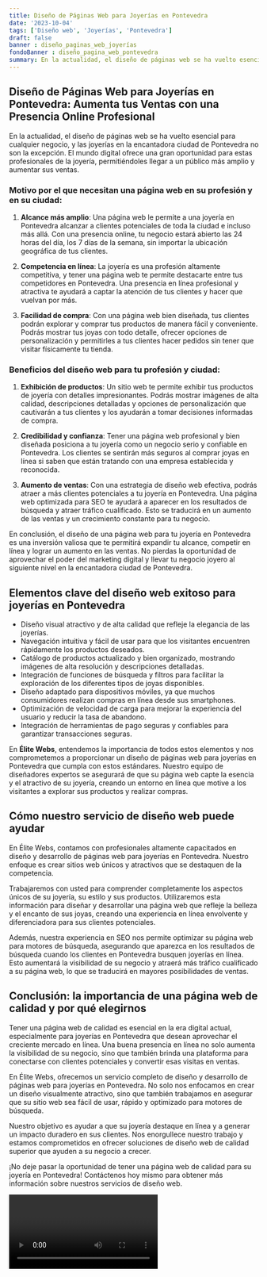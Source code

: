 ```yaml
---
title: Diseño de Páginas Web para Joyerías en Pontevedra
date: '2023-10-04'
tags: ['Diseño web', 'Joyerías', 'Pontevedra']
draft: false
banner : diseño_paginas_web_joyerías
fondoBanner : diseño_pagina_web_pontevedra
summary: En la actualidad, el diseño de páginas web se ha vuelto esencial para cualquier negocio, y las joyerías en la encantadora ciudad de Pontevedra no son la excepción. El mundo digital ofrece una gran oportunidad para estas profesionales de la joyería, permitiéndoles llegar a un público más amplio y aumentar sus ventas.
---
```


## Diseño de Páginas Web para Joyerías en Pontevedra: Aumenta tus Ventas con una Presencia Online Profesional

En la actualidad, el diseño de páginas web se ha vuelto esencial para cualquier negocio, y las joyerías en la encantadora ciudad de Pontevedra no son la excepción. El mundo digital ofrece una gran oportunidad para estas profesionales de la joyería, permitiéndoles llegar a un público más amplio y aumentar sus ventas.

### Motivo por el que necesitan una página web en su profesión y en su ciudad:

1. **Alcance más amplio**: Una página web le permite a una joyería en Pontevedra alcanzar a clientes potenciales de toda la ciudad e incluso más allá. Con una presencia online, tu negocio estará abierto las 24 horas del día, los 7 días de la semana, sin importar la ubicación geográfica de tus clientes.

2. **Competencia en línea**: La joyería es una profesión altamente competitiva, y tener una página web te permite destacarte entre tus competidores en Pontevedra. Una presencia en línea profesional y atractiva te ayudará a captar la atención de tus clientes y hacer que vuelvan por más.

3. **Facilidad de compra**: Con una página web bien diseñada, tus clientes podrán explorar y comprar tus productos de manera fácil y conveniente. Podrás mostrar tus joyas con todo detalle, ofrecer opciones de personalización y permitirles a tus clientes hacer pedidos sin tener que visitar físicamente tu tienda.

### Beneficios del diseño web para tu profesión y ciudad:

1. **Exhibición de productos**: Un sitio web te permite exhibir tus productos de joyería con detalles impresionantes. Podrás mostrar imágenes de alta calidad, descripciones detalladas y opciones de personalización que cautivarán a tus clientes y los ayudarán a tomar decisiones informadas de compra.

2. **Credibilidad y confianza**: Tener una página web profesional y bien diseñada posiciona a tu joyería como un negocio serio y confiable en Pontevedra. Los clientes se sentirán más seguros al comprar joyas en línea si saben que están tratando con una empresa establecida y reconocida.

3. **Aumento de ventas**: Con una estrategia de diseño web efectiva, podrás atraer a más clientes potenciales a tu joyería en Pontevedra. Una página web optimizada para SEO te ayudará a aparecer en los resultados de búsqueda y atraer tráfico cualificado. Esto se traducirá en un aumento de las ventas y un crecimiento constante para tu negocio.

En conclusión, el diseño de una página web para tu joyería en Pontevedra es una inversión valiosa que te permitirá expandir tu alcance, competir en línea y lograr un aumento en las ventas. No pierdas la oportunidad de aprovechar el poder del marketing digital y llevar tu negocio joyero al siguiente nivel en la encantadora ciudad de Pontevedra.

<GifSeo />

<Cta />

## Elementos clave del diseño web exitoso para joyerías en Pontevedra

- Diseño visual atractivo y de alta calidad que refleje la elegancia de las joyerías.
- Navegación intuitiva y fácil de usar para que los visitantes encuentren rápidamente los productos deseados.
- Catálogo de productos actualizado y bien organizado, mostrando imágenes de alta resolución y descripciones detalladas.
- Integración de funciones de búsqueda y filtros para facilitar la exploración de los diferentes tipos de joyas disponibles.
- Diseño adaptado para dispositivos móviles, ya que muchos consumidores realizan compras en línea desde sus smartphones.
- Optimización de velocidad de carga para mejorar la experiencia del usuario y reducir la tasa de abandono.
- Integración de herramientas de pago seguras y confiables para garantizar transacciones seguras.

En **Élite Webs**, entendemos la importancia de todos estos elementos y nos comprometemos a proporcionar un diseño de páginas web para joyerías en Pontevedra que cumpla con estos estándares. Nuestro equipo de diseñadores expertos se asegurará de que su página web capte la esencia y el atractivo de su joyería, creando un entorno en línea que motive a los visitantes a explorar sus productos y realizar compras.

## Cómo nuestro servicio de diseño web puede ayudar

En Élite Webs, contamos con profesionales altamente capacitados en diseño y desarrollo de páginas web para joyerías en Pontevedra. Nuestro enfoque es crear sitios web únicos y atractivos que se destaquen de la competencia. 

Trabajaremos con usted para comprender completamente los aspectos únicos de su joyería, su estilo y sus productos. Utilizaremos esta información para diseñar y desarrollar una página web que refleje la belleza y el encanto de sus joyas, creando una experiencia en línea envolvente y diferenciadora para sus clientes potenciales.

Además, nuestra experiencia en SEO nos permite optimizar su página web para motores de búsqueda, asegurando que aparezca en los resultados de búsqueda cuando los clientes en Pontevedra busquen joyerías en línea. Esto aumentará la visibilidad de su negocio y atraerá más tráfico cualificado a su página web, lo que se traducirá en mayores posibilidades de ventas.

## Conclusión: la importancia de una página web de calidad y por qué elegirnos

Tener una página web de calidad es esencial en la era digital actual, especialmente para joyerías en Pontevedra que desean aprovechar el creciente mercado en línea. Una buena presencia en línea no solo aumenta la visibilidad de su negocio, sino que también brinda una plataforma para conectarse con clientes potenciales y convertir esas visitas en ventas.

En Élite Webs, ofrecemos un servicio completo de diseño y desarrollo de páginas web para joyerías en Pontevedra. No solo nos enfocamos en crear un diseño visualmente atractivo, sino que también trabajamos en asegurar que su sitio web sea fácil de usar, rápido y optimizado para motores de búsqueda.

Nuestro objetivo es ayudar a que su joyería destaque en línea y a generar un impacto duradero en sus clientes. Nos enorgullece nuestro trabajo y estamos comprometidos en ofrecer soluciones de diseño web de calidad superior que ayuden a su negocio a crecer.

¡No deje pasar la oportunidad de tener una página web de calidad para su joyería en Pontevedra! Contáctenos hoy mismo para obtener más información sobre nuestros servicios de diseño web.

<Video />

<CtaBot job='Joyerías' city='Pontevedra'/>

<Gmaps query='Pontevedra+españa+maps' />